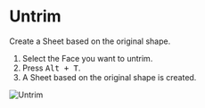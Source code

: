 
<Reference shortcut="Alt + T" command="Untrim" button="" />

# Untrim

Create a Sheet based on the original shape.

1. Select the Face you want to untrim.
2. Press <kbd>Alt + T</kbd>.
3. A Sheet based on the original shape is created.

![Untrim](/img/untrim.gif)










